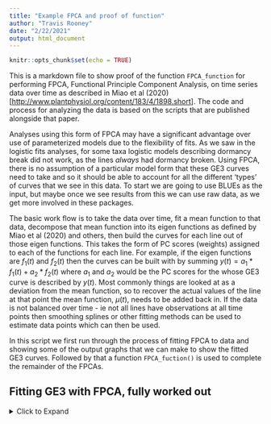 ```yaml
---
title: "Example FPCA and proof of function"
author: "Travis Rooney"
date: "2/22/2021"
output: html_document
---
```


```r
knitr::opts_chunk$set(echo = TRUE)
```

This is a markdown file to show proof of the function `FPCA_function` for performing FPCA, Functional Principle Component Analysis, on time series data over time as described in Miao et al (2020) [<http://www.plantphysiol.org/content/183/4/1898.short>]. The code and process for analyzing the data is based on the scripts that are published alongside that paper.

Analyses using this form of FPCA may have a significant advantage over use of parameterized models due to the flexibility of fits. As we saw in the logistic fits analyses, for some taxa logistic models describing dormancy break did not work, as the lines *always* had dormancy broken. Using FPCA, there is no assumption of a particular model form that these GE3 curves need to take and so it should be able to account for all the different 'types' of curves that we see in this data. To start we are going to use BLUEs as the input, but maybe once we see results from this we can use raw data, as we get more involved in these packages.

The basic work flow is to take the data over time, fit a mean function to that data, decompose that mean function into its eigen functions as defined by Miao et al (2020) and others, then build the curves for each line out of those eigen functions. This takes the form of PC scores (weights) assigned to each of the functions for each line. For example, if the eigen functions are $f_1(t)$ and $f_2(t)$ then the curves can be built with by summing $y(t) = a_1 * f_1(t) +a_2 * f_2(t)$ where $a_1$ and $a_2$ would be the PC scores for the whose GE3 curve is described by $y(t)$. Most commonly things are looked at as a deviation from the mean function, so to recover the actual values of the line at that point the mean function, $\mu (t)$, needs to be added back in. If the data is not balanced over time - ie not all lines have observations at all time points then smoothing splines or other fitting methods can be used to estimate data points which can then be used.

In this script we first run through the process of fitting FPCA to data and showing some of the output graphs that we can make to show the fitted GE3 curves. Followed by that a function `FPCA_fuction()` is used to complete the remainder of the FPCAs. 

## Fitting GE3 with FPCA, fully worked out
<details>
  <summary>Click to Expand</summary>

To start load dependencies and data. `tuning_nointera` is an R function using generalized cross validation to tune the smoothing parameter used in fitting these curves. 


```r
library(fda) ; library(magic) ; library(reshape2) ; 
library(dplyr); library(tidyr); library(ggplot2); library(patchwork); library(knitr)

source("pca_fun.R")
source("pca_score.R")
source("tuning_nointer.R")
source("FPCA_function.R")

setwd(rprojroot::find_rstudio_root_file())
load('SpringBarley/PhenotypeData/ProcessedData/2020/GGS2020_BLUE_summary_allTP.RData') #brings in the BLUEs for this as `all_BLUE`

# function for tuning parameter selection using GCV
tuning_nointera = function(lower, upper, Omega, Xmat, Y.vec, xlen){
  lam.list=exp(seq(lower,upper,1))
  gcv=rep(0,length(lam.list))
  for(ii in 1:length(lam.list))
  {
    A <- solve(t(Xmat)%*%Xmat+adiag(Omega*lam.list[ii]))
    Y.vec.hat <- (Xmat%*%A) %*% (t(Xmat)%*%Y.vec)
    diag.mean <- sum(diag(t(Xmat)%*%Xmat%*%A))/(dim(Xmat)[1]) # the original mean(diag(Hmat))
    gcv[ii] <- mean((Y.vec-Y.vec.hat)^2)/(1-diag.mean)^2
  }
  ind=which(gcv==min(gcv))
  lam.list[ind]
}
```


We will not be doing any imputation in this data, and will just use the BLUEs for the `GE3` as they are

To start we filter out lines that do not have the full 6 time points of observation. We then take an empirical estimate for mu at each time point. This is then plotted against the rest of the `GE3` curves as the green line. 

```r
GreaterThan5Obs = all_BLUE %>% group_by(taxa) %>% summarise(n()) %>% dplyr::filter(`n()` > 5) %>% select(taxa) 
Taxa.Blues = all_BLUE %>% filter(taxa %in% GreaterThan5Obs$taxa) %>% 
  select(taxa,GE3,TP,PM_date) %>% mutate(time = PM_date-5) 
NumLines = dim(Taxa.Blues %>% group_by(taxa) %>% summarize())[1] #Should be 487

#arrange all lines by taxa, instead of timepoint, 
Taxa.BluesbyTaxa = Taxa.Blues %>% arrange(taxa) %>% mutate(GE3 = ifelse(GE3<0, 0.001, ifelse(GE3>1, 1, GE3)))

GE3.Y.vec = Taxa.BluesbyTaxa$GE3	# vectorize the observation values
time.vec = Taxa.BluesbyTaxa$time	# vectorize the time points

ylimit = range(GE3.Y.vec)	# range of observation values
tlimit = range(time.vec)	# range of measurement time points
## draw a picture for the raw data ### ####
# empirical mean curve
time.points = unique(sort(time.vec))
mu.emp = rep(0,length(time.points))
for (i in 1:length(time.points)){
  mu.emp[i] = mean(GE3.Y.vec[time.vec==time.points[i]])
}

# raw data with the empirical mean function
ggplot(Taxa.BluesbyTaxa)+geom_line(aes(x = time, y = GE3, group = taxa))+
  geom_line(data = data.frame(time = time.points, muEmp = mu.emp), aes(x = time, y = muEmp), color = 'green', size = 2)
```

The basis that we are going to use for the mean function is a quadratic spline (order == 3) with 2 interior knots. The mean function based on empirical or fit with a spline is shown here. 

```r
### basis functions ###
Knot.int = 2	# Knot.int is the number of interior knots
order = 3 # quadratic splines
knots.loc = tlimit[1] + (tlimit[2]-tlimit[1])*(1:Knot.int)/(1+Knot.int)	# time points of interios knots
K_num_basis = length(knots.loc) + order 				# number of basis functions
basis.fnct = create.bspline.basis(tlimit,K_num_basis,norder=order)

### penalty matrix ###
Omega = inprod(basis.fnct,basis.fnct,2,2)			# penalty matrix
inte1 = kronecker(inprod(basis.fnct,basis.fnct,2,2),inprod(basis.fnct,basis.fnct))
inte2 = kronecker(inprod(basis.fnct,basis.fnct,1,1),inprod(basis.fnct,basis.fnct,1,1))
inte3 = kronecker(inprod(basis.fnct,basis.fnct),inprod(basis.fnct,basis.fnct,2,2))
Omega2 = inte1+2*inte2+inte3

```

```r
# design matrix
N.obs = length(GE3.Y.vec)
Xmat = matrix(0,N.obs,K_num_basis)
start.temp = 1
for (i in 1:NumLines){
  n.i = length(c(0, 14, 28, 42, 63, 105))
  Xmat[(start.temp:(start.temp+n.i-1)),] = eval.basis(time.points,basis.fnct,0)
  start.temp = start.temp+n.i
}

### Penalized least squares estimates ###
lam = tuning_nointera(-10,15,Omega,Xmat,GE3.Y.vec)	# tunning parameter
# print(log(lam))
bhat = solve(t(Xmat)%*%Xmat+adiag(Omega*lam))%*%t(Xmat)%*%GE3.Y.vec

### draw a picture for the raw data with the estimated mean function ###
# J = tmax-tmin+1
# tt = tmin:tmax
J = 300
tt = seq(tlimit[1], tlimit[2], length.out=J)	# evaluation time points
BS = eval.basis(tt,basis.fnct,0)		# evaluation of the basis functions over the evaluation time points
mu = BS%*%bhat	# estimate mean function

ggplot(Taxa.BluesbyTaxa)+geom_line(aes(x = time, y = GE3, group = taxa))+
  geom_line(data = data.frame(time = as.vector(x = c(time.points,tt)),
                              Mu = as.vector(c(mu.emp, mu)),
                              EstimationMethod = c(rep('Empirical',length(time.points)),rep('Fitted',length(tt)))), 
            aes(x = time, y = Mu, group = EstimationMethod, color = EstimationMethod), size = 2)

```

After fitting the mean function it is decomposed into the eigen functions. In this case 5 eigen functions come out of the decomposition, and they are plotted, both as deviations from zero, and with the mean added in. The first three eigenfunction essentially explain most of the variation in the data, while the rest of them essentially add in some noise at come points (negative variance explained).

```r

#This step takes a second:
tempPCA_funtionsOutput = pca_fun(GE3.Y.vec, T.vec = time.vec,
                                 Xmat, bhat, K_num_basis, NumLines,
                                 BS, basis.fnct, Omega, Omega2,
                                 NumObsPerLine = dim(Taxa.Blues %>% filter(taxa=='AAC_Synergy'))[1])

v1 = tempPCA_funtionsOutput[[1]]
V1 = tempPCA_funtionsOutput[[2]]
sigma.e2.hat = tempPCA_funtionsOutput[[3]]


# The eigen-function matrix
Phi1 = list(NumLines)
start_temp = 1
for (i in unique(Taxa.BluesbyTaxa$taxa)){
  temp.taxa = Taxa.BluesbyTaxa %>% filter(taxa == i) %>% select(time)
  Phi1[[start_temp]] =  eval.basis(temp.taxa$time,basis.fnct,0)%*%V1
  start_temp= start_temp+1
}

# Choose the number of PCs by PVE method
prop = c(0.85,0.9,0.95,0.99)
v1.trim = v1[v1>0]
n1 = length(v1.trim)
s1 = sum(v1.trim)
m = length(prop)
K.prop = rep(0,m)
for (i in 1:m){
  for (j in 1:n1){
    if((sum(v1.trim[1:j])/s1)>prop[i]){
      K.prop[i] = j
      break}}}
K.prop
K.est = 2
sum(v1.trim[1:1])/s1	
sum(v1.trim[1:2])/s1
sum(v1.trim[1:3])/s1

### draw a picture for the eigenfunctions ###
phi.fun = BS%*%V1
phi.fun.df = data.frame(time = tt, phi.fun) %>% pivot_longer(cols = c('X1','X2','X3','X4','X5'))
                                                             # names_transform = c('Phi1', 'Phi2', 'Phi3','Phi4','Phi5'))
ggplot(phi.fun.df, aes(x = time, y = value, color = name, group = name))+geom_line()
phi.fun.df %>%  arrange(name) %>% mutate(value = value + rep(mu,5)) %>% 
  ggplot(aes(x = time, y = value, color = name, group = name))+geom_line()
```

PCs for each line are pulled for each eigen function and the histogram for each is shown below. Based on the histogram and the plotted eigen functions above it appears that there can be some general conclusions made. The first eigenfunction separates out the non dormant lines from the dormant for example. A correlation matrix is also shown for the PC's, the scale is not well done so be aware. These PC's themselves are actually what is used in the GWA. 

```r
K.est = 5
# PC_noImp = pca_score(N = N.obs,Y.vec = GE3.Y.vec, Xmat,bhat,K.est,v1,Phi1,NumLines,sigma.e2.hat,NumObsPerLine = dim(Taxa.Blues %>% filter(taxa=='AAC_Synergy'))[1])
#This can take a while

# saveRDS(PC_noImp, 'testingPC_noImp.Rdata')
PC_noImp = readRDS('testingPC_noImp.Rdata')


summary(PC_noImp)
PCs_withTaxa = data.frame(taxa = unique(Taxa.BluesbyTaxa$taxa), 
                               FPC1 = PC_noImp[,1], 
                               FPC2 = PC_noImp[,2],
                               FPC3 = PC_noImp[,3],
                               FPC4 = PC_noImp[,4],
                               FPC5 = PC_noImp[,5])
PCs_withTaxamelt = melt(PCs_withTaxa)
ggplot(PCs_withTaxamelt, aes(x = value))+geom_histogram()+facet_wrap(facets = vars(variable), scales = 'free')
ggplot(melt(cor(PCs_withTaxa[,2:6])), aes(x = Var1, y = Var2, fill = value))+ geom_tile()+
  scale_fill_continuous(high = 'red',low = 'white')+labs(title = 'Correlation between PC scores')
```

Using the appropriate combinations of eigen functions allows for the recovery of the curve that the pcs estimate. They are displayed using all five pcs, three PCs that explain ~100% of the variance, two that explain 90%, and one which explains ~65%. The bounded nature of the GE3 makes it not the best for demonstration, but one gets the idea.

```r
# hist(PC_noImp_withTaxa[,c('FPC_noImp1','FPC_noImp2','FPC_noImp3')])
#Now try to use the phi functions values and the PC's to pull out the estimated GE3 curves for each line:
# The mean function is output is mu and the times it was evaluated at are tt
# REcovering the GE3 curves for each line should be as simple as mu + sum(eigenfunction*PCscore) at each time in tt
timeMuPhiEval = data.frame(time = tt, mu = mu, Phi1 = phi.fun[,1], 
                           Phi2 = phi.fun[,2], Phi3 = phi.fun[,3],
                           Phi4 = phi.fun[,4], Phi5 = phi.fun[,5])
GE3Recovery = data.frame()
for (i in unique(PCs_withTaxa$taxa)){
  temp.df = PCs_withTaxa %>% filter(taxa == i)
  GE3Estimate5PC = timeMuPhiEval$mu+ as.matrix(phi.fun) %*% t(as.matrix(temp.df[c('FPC1','FPC2','FPC3','FPC4','FPC5')]))

  GE3Estimate3PC = timeMuPhiEval$mu+as.matrix(phi.fun[,1:3]) %*% t(as.matrix(temp.df[c('FPC1','FPC2','FPC3')]))
  
  GE3Estimate2PC = timeMuPhiEval$mu+as.matrix(phi.fun[,1:2]) %*% t(as.matrix(temp.df[c('FPC1','FPC2')]))

  GE3Estimate1PC = timeMuPhiEval$mu+
    timeMuPhiEval$Phi1*temp.df$FPC1

    GE3Recovery = rbind(GE3Recovery,
                        data.frame(taxa = i,time = tt,
                                   GE3Estimate1PC = GE3Estimate1PC,
                                   GE3Estimate2PC = GE3Estimate2PC,
                                   GE3Estimate3PC = GE3Estimate3PC,
                                   GE3Estimate5PC = GE3Estimate5PC))
}

GE3Recovery %>% pivot_longer(starts_with('GE')) %>%
  ggplot(aes(x = time, y = value, group = taxa))+geom_line()+facet_wrap(facets = vars(name))+
  geom_hline(yintercept = c(0,1), color = 'red')
```

## Proof of Function:
<details>
  <summary>Click to Expand</summary>


All of these steps I have combined within one function `FPCA_function`, lets validate it here with the same input data, number of knots, and order of functions. The correlation between the FPC's is one and so it works!

```r
# Testing_FPCAFucntion = FPCA_function(dfTaxaTraitTime = Taxa.BluesbyTaxa[,c('taxa','time','GE3')],
#                          Trait = 'GE3', #Trait name must be entered as a character ie Trait = 'GE3'
#                          NumKnots = 2, # NumKnots is the number of interior knots to be fitted
#                          order = 3, # Order is the dergree of the polynomial to be fit to the data.
#                          NumObsevationsPerLine = 6)
# 
# 
# saveRDS(Testing_FPCAFucntion, 'Testing_FPCAFucntion.Rdata')
Testing_FPCAFucntion = readRDS('Testing_FPCAFucntion.Rdata')
# They are the SAME!
print('Correlations:')
cor(Testing_FPCAFucntion$PCs_withTaxa$FPC1, PCs_withTaxa$FPC1)
cor(Testing_FPCAFucntion$PCs_withTaxa$FPC2, PCs_withTaxa$FPC2)

```
